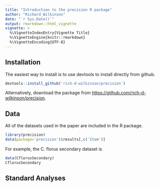 ```yaml
---
title: "Introduction to the precision R package"
author: "Richard Wilkinson"
date: "`r Sys.Date()`"
output: rmarkdown::html_vignette
vignette: >
  %\VignetteIndexEntry{Vignette Title}
  %\VignetteEngine{knitr::rmarkdown}
  %\VignetteEncoding{UTF-8}
---
```


## Installation

The easiest way to  install is to use devtools to install directly from github.

```r
devtools::install_github('rich-d-wilkinson/precision')
```

Alternatively, download the package from [https://github.com/rich-d-wilkinson/precision](https://github.com/rich-d-wilkinson/precision).

## Data 

All of the datasets used in the paper are included in the R package. 

```r
library(precision)
data(package='precision')$results[,c('Item')]
```

For example, the C. florus secondary dataset is

```r
data(CflorusSecondary)
CflorusSecondary
```

## Standard Analyses



